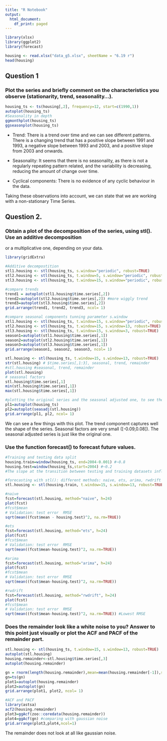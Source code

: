 ```yaml
---
title: "R Notebook"
output:
  html_document:
    df_print: paged
---
```


```r
library(xlsx)
library(ggplot2)
library(forecast)
```


```r
housing <- read.xlsx("data_g5.xlsx", sheetName = "6.19 r")
head(housing)
```


## Question 1
### Plot the series and briefly comment on the characteristics you observe (stationarity, trend, seasonality...).

```r
housing_ts <- ts(housing[,2], frequency=12, start=c(1990,1))
autoplot(housing_ts)
#Seasonality in depth
ggmonthplot(housing_ts)
ggseasonplot(housing_ts)
```

* Trend: There is a trend over time and we can see different patterns. There is a changing trend that has a positive slope between 1991 and 1993, a negative slope between 1993 and 2003, and a positive slope from 2003 and onwards. 

* Seasonality: It seems that there is no seasonality, as there is not a regularly repeating pattern related, and the variability is decreasing, reducing the amount of change over time.

* Cyclical components: There is no evidence of any cyclic behaviour in the data.

Taking these observations into account, we can state that we are working with a non-stationary Time Series.


## Question 2.
### Obtain a plot of the decomposition of the series, using stl(). Use an additive decomposition
or a multiplicative one, depending on your data.

```r
library(gridExtra)

#Additive decompostition
stl1.housing <- stl(housing_ts, s.window="periodic", robust=TRUE)
stl2.housing <- stl(housing_ts, t.window=5, s.window="periodic", robust=TRUE)
stl3.housing <- stl(housing_ts, t.window=15, s.window="periodic", robust=TRUE)

#compare trends
trend1 = autoplot(stl1.housing$time.series[,2])
trend2=autoplot(stl2.housing$time.series[,2]) #more wiggly trend
trend3=autoplot(stl3.housing$time.series[,2])
grid.arrange(trend1, trend2, trend3, ncol= 1)

#compare seasonal components tunning parameter s.window
stl1.housing <- stl(housing_ts, t.window=15, s.window="periodic", robust=TRUE)
stl2.housing <- stl(housing_ts, t.window=15, s.window=13, robust=TRUE)
stl3.housing <- stl(housing_ts, t.window=15, s.window=3, robust=TRUE)
season1=autoplot(stl1.housing$time.series[,1])
season2=autoplot(stl2.housing$time.series[,1])
season3=autoplot(stl3.housing$time.series[,1]) 
grid.arrange(season1, season2, season3, ncol= 1)

stl.housing <- stl(housing_ts, t.window=15, s.window=13, robust=TRUE)
str(stl.housing) # $time.series[,1:3], seasonal, trend, remainder
#stl.housing #seasonal, trend, remainder
plot(stl.housing)
# seasonal factors
stl.housing$time.series[,1]
min(stl.housing$time.series[,1])
max(stl.housing$time.series[,1])

#plotting the original series and the seasonal adjusted one, to see the trend
pl1=autoplot(housing_ts)
pl2=autoplot(seasadj(stl.housing))
grid.arrange(pl1, pl2, ncol= 1)
```

We can see a few things with this plot. The trend component captures well the shape of the series. Seasonal factors are very small ([-0.09,0.08]). The seasonal adjusted series is just like the original one.

### Use the function forecast() to forecast future values. 
```r
#Training and testing data split
housing.train=window(housing_ts, end=2004-0.001) #~0.8
housing.test=window(housing_ts,start=2004) #~0.2
#The slope at the transition between testing and training datasets influences how easy is to predict the future values. The year at which we divide the time series determines which method has the lowest RMSE.

#forecasting with stl(): different methods: naive, ets, arima, rwdrift
stl.housing <- stl(housing.train, t.window=15, s.window=13, robust=TRUE)

#naive
fcst=forecast(stl.housing, method="naive", h=24)
plot(fcst)
#fcst$mean
# Validation: test error  RMSE
sqrt(mean((fcst$mean - housing.test)^2, na.rm=TRUE))

#ets
fcst=forecast(stl.housing, method="ets", h=24)
plot(fcst)
#fcst$mean
# Validation: test error  RMSE
sqrt(mean((fcst$mean-housing.test)^2, na.rm=TRUE))

#arima
fcst=forecast(stl.housing, method="arima", h=24)
plot(fcst)
#fcst$mean
# Validation: test error  RMSE
sqrt(mean((fcst$mean-housing.test)^2, na.rm=TRUE))

#rwdrift
fcst=forecast(stl.housing, method="rwdrift", h=24)
plot(fcst)
#fcst$mean
# Validation: test error  RMSE
sqrt(mean((fcst$mean-housing.test)^2, na.rm=TRUE)) #Lowest RMSE
```


### Does the remainder look like a white noise to you? Answer to this point just visually or plot the ACF and PACF of the remainder part.

```r
stl.housing <- stl(housing_ts, t.window=15, s.window=13, robust=TRUE)
autoplot(stl.housing)
housing.remainder<-stl.housing$time.series[,3]
autoplot(housing.remainder) 

gn = rnorm(length(housing.remainder),mean=mean(housing.remainder[-1]),sd=sd(housing.remainder[-1]))
gn=ts(gn)
plot1=autoplot(housing.remainder)
plot2=autoplot(gn)
grid.arrange(plot1, plot2, ncol= 1)

#ACF and PACF
library(astsa)
acf2(housing.remainder)
plot3=ggAcf(zoo::coredata(housing.remainder))
plot4=ggAcf(gn) #comparing with gaussian noise
grid.arrange(plot3,plot4,ncol=1)
```

The remainder does not look at all like gaussian noise.



